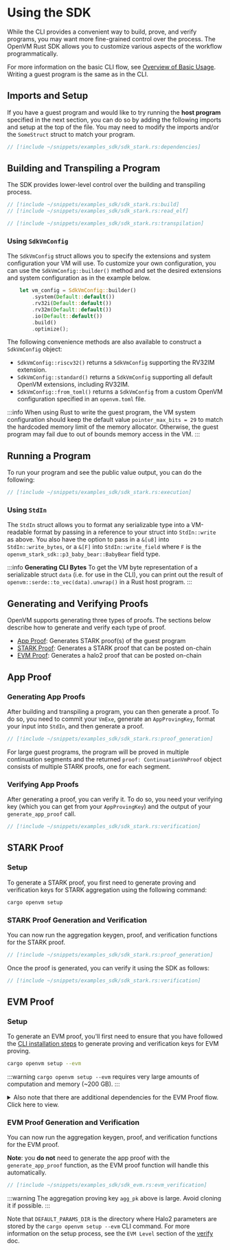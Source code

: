 # Using the SDK

While the CLI provides a convenient way to build, prove, and verify programs, you may want more fine-grained control over the process. The OpenVM Rust SDK allows you to customize various aspects of the workflow programmatically.

For more information on the basic CLI flow, see [Overview of Basic Usage](/book/writing-apps/overview). Writing a guest program is the same as in the CLI.

## Imports and Setup

If you have a guest program and would like to try running the **host program** specified in the next section, you can do so by adding the following imports and setup at the top of the file. You may need to modify the imports and/or the `SomeStruct` struct to match your program.

```rust
// [!include ~/snippets/examples_sdk/sdk_stark.rs:dependencies]
```

## Building and Transpiling a Program

The SDK provides lower-level control over the building and transpiling process.

```rust
// [!include ~/snippets/examples_sdk/sdk_stark.rs:build]
// [!include ~/snippets/examples_sdk/sdk_stark.rs:read_elf]

// [!include ~/snippets/examples_sdk/sdk_stark.rs:transpilation]
```

### Using `SdkVmConfig`

The `SdkVmConfig` struct allows you to specify the extensions and system configuration your VM will use. To customize your own configuration, you can use the `SdkVmConfig::builder()` method and set the desired extensions and system configuration as in the example below.

```rust
    let vm_config = SdkVmConfig::builder()
        .system(Default::default())
        .rv32i(Default::default())
        .rv32m(Default::default())
        .io(Default::default())
        .build()
        .optimize();
```

The following convenience methods are also available to construct a `SdkVmConfig` object:

- `SdkVmConfig::riscv32()` returns a `SdkVmConfig` supporting the RV32IM extension.
- `SdkVmConfig::standard()` returns a `SdkVmConfig` supporting all default OpenVM extensions, including RV32IM.
- `SdkVmConfig::from_toml()` returns a `SdkVmConfig` from a custom OpenVM configuration specified in an `openvm.toml` file.

:::info
When using Rust to write the guest program, the VM system configuration should keep the default value `pointer_max_bits = 29` to match the hardcoded memory limit of the memory allocator. Otherwise, the guest program may fail due to out of bounds memory access in the VM.
:::

## Running a Program

To run your program and see the public value output, you can do the following:

```rust
// [!include ~/snippets/examples_sdk/sdk_stark.rs:execution]
```

### Using `StdIn`

The `StdIn` struct allows you to format any serializable type into a VM-readable format by passing in a reference to your struct into `StdIn::write` as above. You also have the option to pass in a `&[u8]` into `StdIn::write_bytes`, or a `&[F]` into `StdIn::write_field` where `F` is the `openvm_stark_sdk::p3_baby_bear::BabyBear` field type.

:::info
**Generating CLI Bytes**
To get the VM byte representation of a serializable struct `data` (i.e. for use in the CLI), you can print out the result of `openvm::serde::to_vec(data).unwrap()` in a Rust host program.
:::

## Generating and Verifying Proofs

OpenVM supports generating three types of proofs. The sections below describe how to generate and verify each type of proof.

- [App Proof](#app-proof): Generates STARK proof(s) of the guest program
- [STARK Proof](#stark-proof): Generates a STARK proof that can be posted on-chain
- [EVM Proof](#evm-proof): Generates a halo2 proof that can be posted on-chain

## App Proof

### Generating App Proofs

After building and transpiling a program, you can then generate a proof. To do so, you need to commit your `VmExe`, generate an `AppProvingKey`, format your input into `StdIn`, and then generate a proof.

```rust
// [!include ~/snippets/examples_sdk/sdk_stark.rs:proof_generation]
```

For large guest programs, the program will be proved in multiple continuation segments and the returned `proof: ContinuationVmProof` object consists of multiple STARK proofs, one for each segment.

### Verifying App Proofs

After generating a proof, you can verify it. To do so, you need your verifying key (which you can get from your `AppProvingKey`) and the output of your `generate_app_proof` call.

```rust
// [!include ~/snippets/examples_sdk/sdk_stark.rs:verification]
```

## STARK Proof

### Setup

To generate a STARK proof, you first need to generate proving and verification keys for STARK aggregation using the following command:

```bash
cargo openvm setup
```

### STARK Proof Generation and Verification

You can now run the aggregation keygen, proof, and verification functions for the STARK proof.

```rust 
// [!include ~/snippets/examples_sdk/sdk_stark.rs:proof_generation]
```

Once the proof is generated, you can verify it using the SDK as follows:

```rust
// [!include ~/snippets/examples_sdk/sdk_stark.rs:verification]
```


## EVM Proof

### Setup

To generate an EVM proof, you'll first need to ensure that you have followed the [CLI installation steps](/book/getting-started/install)
to generate proving and verification keys for EVM proving.

```bash
cargo openvm setup --evm
```

:::warning
`cargo openvm setup --evm` requires very large amounts of computation and memory (~200 GB).
:::

<details>
<summary>Also note that there are additional dependencies for the EVM Proof flow. Click here to view.</summary>

```rust
// [!include ~/snippets/examples_sdk/sdk_evm.rs:dependencies]
```

</details>

### EVM Proof Generation and Verification

You can now run the aggregation keygen, proof, and verification functions for the EVM proof.

**Note**: you **do not** need to generate the app proof with the `generate_app_proof` function, as the EVM proof function will handle this automatically.

```rust
// [!include ~/snippets/examples_sdk/sdk_evm.rs:evm_verification]
```

:::warning
The aggregation proving key `agg_pk` above is large. Avoid cloning it if possible.
:::

Note that `DEFAULT_PARAMS_DIR` is the directory where Halo2 parameters are stored by the `cargo openvm setup --evm` CLI command. For more information on the setup process, see the `EVM Level` section of the [verify](/book/writing-apps/verifying-proofs) doc.
